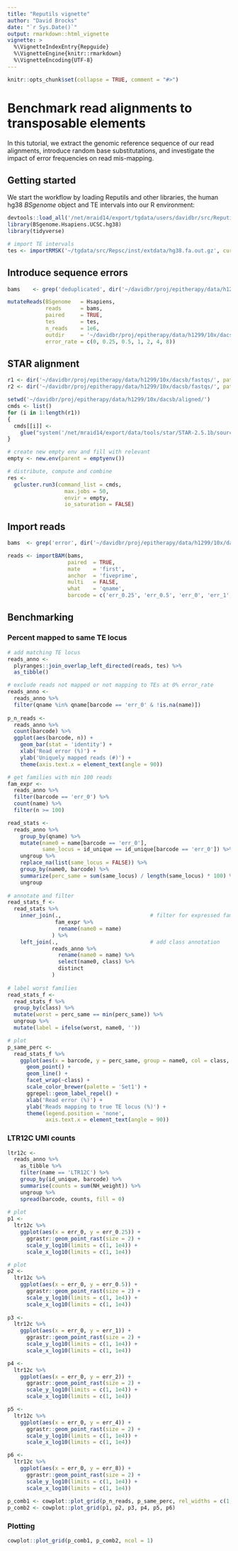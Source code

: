 ```yaml
---
title: "Reputils vignette"
author: "David Brocks"
date: "`r Sys.Date()`"
output: rmarkdown::html_vignette
vignette: >
  %\VignetteIndexEntry{Repguide}
  %\VignetteEngine{knitr::rmarkdown}
  %\VignetteEncoding{UTF-8}
---
```


```r
knitr::opts_chunk$set(collapse = TRUE, comment = "#>")
```

# Benchmark read alignments to transposable elements

In this tutorial, we extract the genomic reference sequence of our read alignments, introduce random base substitutations, and investigate the impact of error frequencies on read mis-mapping.

## Getting started

We start the workflow by loading Reputils and other libraries, the human hg38 _BSgenome_ object and TE intervals into our R environment:
```r
devtools::load_all('/net/mraid14/export/tgdata/users/davidbr/src/Reputils/')
library(BSgenome.Hsapiens.UCSC.hg38)
library(tidyverse)

# import TE intervals
tes <- importRMSK('~/tgdata/src/Repsc/inst/extdata/hg38.fa.out.gz', curate = TRUE)
```

## Introduce sequence errors

```r
bams    <- grep('deduplicated', dir('~/davidbr/proj/epitherapy/data/h1299/10x/dacsb/aligned/chunked_bams/', pattern = '.bam$', full.names = TRUE), value = TRUE)

mutateReads(BSgenome   = Hsapiens,
            reads      = bams,
            paired     = TRUE,
            tes        = tes,
            n_reads    = 1e6,
            outdir     = '~/davidbr/proj/epitherapy/data/h1299/10x/dacsb/fastqs/',
            error_rate = c(0, 0.25, 0.5, 1, 2, 4, 8))
```           

## STAR alignment

```r
r1 <- dir('~/davidbr/proj/epitherapy/data/h1299/10x/dacsb/fastqs/', pattern = 'perc_error_R1', full.names = TRUE)
r2 <- dir('~/davidbr/proj/epitherapy/data/h1299/10x/dacsb/fastqs/', pattern = 'perc_error_R2', full.names = TRUE)

setwd('~/davidbr/proj/epitherapy/data/h1299/10x/dacsb/aligned/')
cmds <- list()
for (i in 1:length(r1))
{
  cmds[[i]] <- 
    glue("system('/net/mraid14/export/data/tools/star/STAR-2.5.1b/source/STAR --runThreadN 10 --genomeDir /net/mraid14/export/data/users/davidbr/tools/cellranger/references/refdata-cellranger-GRCh38-1.2.0/star/ --outSAMtype BAM SortedByCoordinate --outFilterMultimapScoreRange 2 --outFileNamePrefix {gsub('.fastq', '.', basename(r1[i]))} --outSAMunmapped Within --readFilesIn {r1[i]} {r2[i]}')")
}

# create new empty env and fill with relevant
empty <- new.env(parent = emptyenv())

# distribute, compute and combine
res <- 
  gcluster.run3(command_list = cmds,  
                  max.jobs = 50, 
                  envir = empty, 
                  io_saturation = FALSE)
```                  

## Import reads

```r
bams  <- grep('error', dir('~/davidbr/proj/epitherapy/data/h1299/10x/dacsb/aligned/', pattern = 'bam$', full.names = TRUE), value = TRUE)

reads <- importBAM(bams,
                   paired  = TRUE, 
                   mate    = 'first',
                   anchor  = 'fiveprime',
                   multi   = FALSE,
                   what    = 'qname',
                   barcode = c('err_0.25', 'err_0.5', 'err_0', 'err_1', 'err_2', 'err_4', 'err_8'))
 ```                

## Benchmarking

### Percent mapped to same TE locus
 
```r
# add matching TE locus
reads_anno <- 
  plyranges::join_overlap_left_directed(reads, tes) %>% 
  as_tibble()   

# exclude reads not mapped or not mapping to TEs at 0% error_rate
reads_anno <-
  reads_anno %>%
  filter(qname %in% qname[barcode == 'err_0' & !is.na(name)])
  
p_n_reads <- 
  reads_anno %>% 
  count(barcode) %>%
  ggplot(aes(barcode, n)) + 
    geom_bar(stat = 'identity') +
    xlab('Read error (%)') +
    ylab('Uniquely mapped reads (#)') +
    theme(axis.text.x = element_text(angle = 90))

# get families with min 100 reads
fam_expr <- 
  reads_anno %>%
  filter(barcode == 'err_0') %>% 
  count(name) %>%
  filter(n >= 100)

read_stats <- 
  reads_anno %>%
    group_by(qname) %>% 
    mutate(name0 = name[barcode == 'err_0'],                              # get read TE family mapping under 0% error
           same_locus = id_unique == id_unique[barcode == 'err_0']) %>%   # check if TE locus mapping is same as under 0% error
    ungroup %>%
    replace_na(list(same_locus = FALSE)) %>%                              
    group_by(name0, barcode) %>%
    summarize(perc_same = sum(same_locus) / length(same_locus) * 100) %>%
    ungroup
    
# annotate and filter
read_stats_f <-
  read_stats %>%
    inner_join(.,                            # filter for expressed families
               fam_expr %>%
                rename(name0 = name)
              ) %>%
    left_join(.,                             # add class annotation
              reads_anno %>% 
                rename(name0 = name) %>% 
                select(name0, class) %>% 
                distinct
              ) 
              
# label worst families
read_stats_f <-
  read_stats_f %>% 
  group_by(class) %>% 
  mutate(worst = perc_same == min(perc_same)) %>% 
  ungroup %>%
  mutate(label = ifelse(worst, name0, ''))              

# plot
p_same_perc <-
  read_stats_f %>% 
    ggplot(aes(x = barcode, y = perc_same, group = name0, col = class, label = label)) + 
      geom_point() +
      geom_line() +
      facet_wrap(~class) +
      scale_color_brewer(palette = 'Set1') +
      ggrepel::geom_label_repel() +
      xlab('Read error (%)') +
      ylab('Reads mapping to true TE locus (%)') + 
      theme(legend.position = 'none',
            axis.text.x = element_text(angle = 90))
```     

### LTR12C UMI counts

```r
ltr12c <- 
  reads_anno %>% 
    as_tibble %>% 
    filter(name == 'LTR12C') %>% 
    group_by(id_unique, barcode) %>% 
    summarise(counts = sum(NH_weight)) %>% 
    ungroup %>% 
    spread(barcode, counts, fill = 0)             
                
# plot
p1 <- 
  ltr12c %>%
    ggplot(aes(x = err_0, y = err_0.25)) +
      ggrastr::geom_point_rast(size = 2) +
      scale_y_log10(limits = c(1, 1e4)) +
      scale_x_log10(limits = c(1, 1e4))  

# plot
p2 <- 
  ltr12c %>%
    ggplot(aes(x = err_0, y = err_0.5)) +
      ggrastr::geom_point_rast(size = 2) +
      scale_y_log10(limits = c(1, 1e4)) +
      scale_x_log10(limits = c(1, 1e4))  
      
p3 <- 
  ltr12c %>%
    ggplot(aes(x = err_0, y = err_1)) +
      ggrastr::geom_point_rast(size = 2) +
      scale_y_log10(limits = c(1, 1e4)) +
      scale_x_log10(limits = c(1, 1e4))     

p4 <- 
  ltr12c %>%
    ggplot(aes(x = err_0, y = err_2)) +
      ggrastr::geom_point_rast(size = 2) +
      scale_y_log10(limits = c(1, 1e4)) +
      scale_x_log10(limits = c(1, 1e4))  

p5 <- 
  ltr12c %>%
    ggplot(aes(x = err_0, y = err_4)) +
      ggrastr::geom_point_rast(size = 2) +
      scale_y_log10(limits = c(1, 1e4)) +
      scale_x_log10(limits = c(1, 1e4))      

p6 <- 
  ltr12c %>%
    ggplot(aes(x = err_0, y = err_8)) +
      ggrastr::geom_point_rast(size = 2) +
      scale_y_log10(limits = c(1, 1e4)) +
      scale_x_log10(limits = c(1, 1e4))       
      
p_comb1 <- cowplot::plot_grid(p_n_reads, p_same_perc, rel_widths = c(1,2))
p_comb2 <- cowplot::plot_grid(p1, p2, p3, p4, p5, p6)
```

### Plotting

```r
cowplot::plot_grid(p_comb1, p_comb2, ncol = 1)
```
 